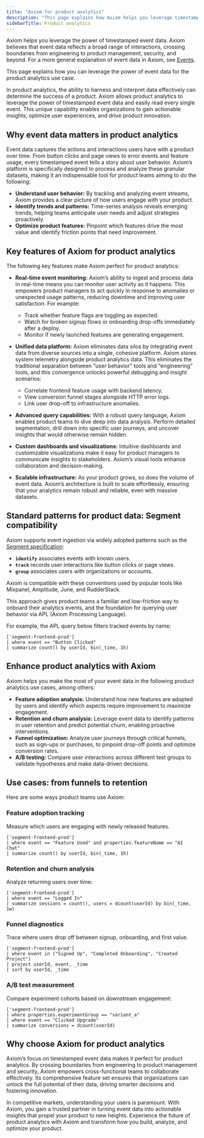 ```yaml
---
title: "Axiom for product analytics"
description: "This page explains how Axiom helps you leverage timestamped event data for product analytics purposes."
sidebarTitle: Product analytics
---
```


Axiom helps you leverage the power of timestamped event data. Axiom believes that event data reflects a broad range of interactions, crossing boundaries from engineering to product management, security, and beyond. For a more general explanation of event data in Axiom, see [Events](/getting-started-guide/event-data).

This page explains how you can leverage the power of event data for the product analytics use case.

In product analytics, the ability to harness and interpret data effectively can determine the success of a product. Axiom allows product analytics to leverage the power of timestamped event data and easily read every single event. This unique capability enables organizations to gain actionable insights, optimize user experiences, and drive product innovation.

## Why event data matters in product analytics

Event data captures the actions and interactions users have with a product over time. From button clicks and page views to error events and feature usage, every timestamped event tells a story about user behavior. Axiom’s platform is specifically designed to process and analyze these granular datasets, making it an indispensable tool for product teams aiming to do the following:

- **Understand user behavior:** By tracking and analyzing event streams, Axiom provides a clear picture of how users engage with your product.
- **Identify trends and patterns:** Time-series analysis reveals emerging trends, helping teams anticipate user needs and adjust strategies proactively.
- **Optimize product features:** Pinpoint which features drive the most value and identify friction points that need improvement.

## Key features of Axiom for product analytics

The following key features make Axiom perfect for product analytics:

- **Real-time event monitoring:** Axiom’s ability to ingest and process data in real-time means you can monitor user activity as it happens. This empowers product managers to act quickly in response to anomalies or unexpected usage patterns, reducing downtime and improving user satisfaction. For example:

    - Track whether feature flags are toggling as expected.
    - Watch for broken signup flows or onboarding drop-offs immediately after a deploy.
    - Monitor if newly launched features are generating engagement.

- **Unified data platform:** Axiom eliminates data silos by integrating event data from diverse sources into a single, cohesive platform. Axiom stores system telemetry alongside product analytics data. This eliminates the traditional separation between “user behavior” tools and “engineering” tools, and this convergence unlocks powerful debugging and insight scenarios:

    - Correlate frontend feature usage with backend latency.
    - View conversion funnel stages alongside HTTP error logs.
    - Link user drop-off to infrastructure anomalies.

- **Advanced query capabilities:** With a robust query language, Axiom enables product teams to dive deep into data analysis. Perform detailed segmentation, drill down into specific user journeys, and uncover insights that would otherwise remain hidden.
- **Custom dashboards and visualizations:** Intuitive dashboards and customizable visualizations make it easy for product managers to communicate insights to stakeholders. Axiom’s visual tools enhance collaboration and decision-making.
- **Scalable infrastructure:** As your product grows, so does the volume of event data. Axiom’s architecture is built to scale effortlessly, ensuring that your analytics remain robust and reliable, even with massive datasets.

## Standard patterns for product data: Segment compatibility

Axiom supports event ingestion via widely adopted patterns such as the [Segment specification](https://segment.com/docs/connections/spec/):

- **`identify`** associates events with known users.
- **`track`** records user interactions like button clicks or page views.
- **`group`** associates users with organizations or accounts.

Axiom is compatible with these conventions used by popular tools like Mixpanel, Amplitude, June, and RudderStack.

This approach gives product teams a familiar and low-friction way to onboard their analytics events, and the foundation for querying user behavior via APL (Axiom Processing Language).

For example, the APL query below filters tracked events by name:

```kusto
['segment-frontend-prod']
| where event == "Button Clicked"
| summarize count() by userId, bin(_time, 1h)
```

## Enhance product analytics with Axiom

Axiom helps you make the most of your event data in the following product analytics use cases, among others:

- **Feature adoption analysis:** Understand how new features are adopted by users and identify which aspects require improvement to maximize engagement.
- **Retention and churn analysis:** Leverage event data to identify patterns in user retention and predict potential churn, enabling proactive interventions.
- **Funnel optimization:** Analyze user journeys through critical funnels, such as sign-ups or purchases, to pinpoint drop-off points and optimize conversion rates.
- **A/B testing:** Compare user interactions across different test groups to validate hypotheses and make data-driven decisions.

## Use cases: from funnels to retention

Here are some ways product teams use Axiom:

### Feature adoption tracking

Measure which users are engaging with newly released features.

```kusto
['segment-frontend-prod']
| where event == "Feature Used" and properties.featureName == "AI Chat"
| summarize count() by userId, bin(_time, 1h)
```

### Retention and churn analysis

Analyze returning users over time:

```kusto
['segment-frontend-prod']
| where event == "Logged In"
| summarize sessions = count(), users = dcount(userId) by bin(_time, 1w)
```

### Funnel diagnostics

Trace where users drop off between signup, onboarding, and first value.

```kusto
['segment-frontend-prod']
| where event in ("Signed Up", "Completed Onboarding", "Created Project")
| project userId, event, _time
| sort by userId, _time
```

### A/B test measurement

Compare experiment cohorts based on downstream engagement:

```kusto
['segment-frontend-prod']
| where properties.experimentGroup == "variant_a"
| where event == "Clicked Upgrade"
| summarize conversions = dcount(userId)
```

## Why choose Axiom for product analytics

Axiom’s focus on timestamped event data makes it perfect for product analytics. By crossing boundaries from engineering to product management and security, Axiom empowers cross-functional teams to collaborate effectively. Its comprehensive feature set ensures that organizations can unlock the full potential of their data, driving smarter decisions and fostering innovation.

In competitive markets, understanding your users is paramount. With Axiom, you gain a trusted partner in turning event data into actionable insights that propel your product to new heights. Experience the future of product analytics with Axiom and transform how you build, analyze, and optimize your product.
